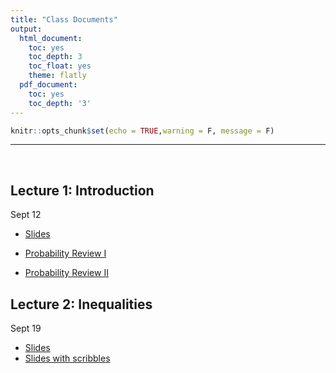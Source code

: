 ```yaml
---
title: "Class Documents"
output:
  html_document:
    toc: yes
    toc_depth: 3
    toc_float: yes
    theme: flatly
  pdf_document:
    toc: yes
    toc_depth: '3'
---
```


```r
knitr::opts_chunk$set(echo = TRUE,warning = F, message = F)
```

******

<br>

## Lecture 1: Introduction

Sept 12

* [Slides]()

* [Probability Review I](https://drive.google.com/file/d/13FYgiZKnYJjFtH3T5nNtnp8j1Rufx7_F/view?usp=sharing)
* [Probability Review II](https://drive.google.com/file/d/1BSAay56rwbsNbOxWKjvn_pQqG6RiJWs-/view?usp=sharing)

## Lecture 2: Inequalities

Sept 19

* [Slides]()
* [Slides with scribbles]()



